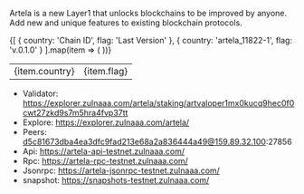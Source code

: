 
<ImageWithText 
  src="/logos/artela.jpg" 
  alt="artela logo" 
  text="Artela" 
/>

Artela is a new Layer1 that unlocks blockchains to be improved by anyone. Add new and unique features to existing blockchain protocols.

<table>
  <tbody>
    {[
      { country: 'Chain ID', flag: 'Last Version' },
      { country: 'artela_11822-1', flag: 'v.0.1.0' }
    ].map(item => (
      <tr key={item.country}>
        <td>{item.country}</td>
        <td>{item.flag}</td>
      </tr>
    ))}
  </tbody>
</table>

- Validator: https://explorer.zulnaaa.com/artela/staking/artvaloper1mx0kucq9hec0f0cwt27zkd9s7m5hra4fvp37tt
- Explore: https://explorer.zulnaaa.com/artela/
- Peers: d5c81673dba4ea3dfc9fad213e68a2a836444a49@159.89.32.100:27856
- Api: https://artela-api-testnet.zulnaaa.com/
- Rpc: https://artela-rpc-testnet.zulnaaa.com/
- Jsonrpc: https://artela-jsonrpc-testnet.zulnaaa.com/
- snapshot: https://snapshots-testnet.zulnaaa.com/